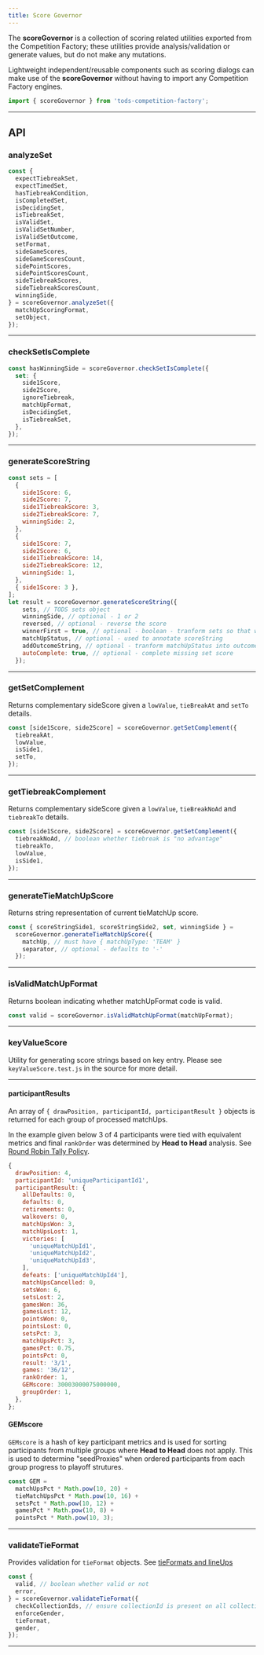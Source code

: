 ```yaml
---
title: Score Governor
---
```


The **scoreGovernor** is a collection of scoring related utilities exported from the Competition Factory;
these utilities provide analysis/validation or generate values, but do not make any mutations.

Lightweight independent/reusable components such as scoring dialogs can make use of the **scoreGovernor** without having to import any Competition Factory engines.

```js
import { scoreGovernor } from 'tods-competition-factory';
```

---

## API

### analyzeSet

```js
const {
  expectTiebreakSet,
  expectTimedSet,
  hasTiebreakCondition,
  isCompletedSet,
  isDecidingSet,
  isTiebreakSet,
  isValidSet,
  isValidSetNumber,
  isValidSetOutcome,
  setFormat,
  sideGameScores,
  sideGameScoresCount,
  sidePointScores,
  sidePointScoresCount,
  sideTiebreakScores,
  sideTiebreakScoresCount,
  winningSide,
} = scoreGovernor.analyzeSet({
  matchUpScoringFormat,
  setObject,
});
```

---

### checkSetIsComplete

```js
const hasWinningSide = scoreGovernor.checkSetIsComplete({
  set: {
    side1Score,
    side2Score,
    ignoreTiebreak,
    matchUpFormat,
    isDecidingSet,
    isTiebreakSet,
  },
});
```

---

### generateScoreString

```js
const sets = [
  {
    side1Score: 6,
    side2Score: 7,
    side1TiebreakScore: 3,
    side2TiebreakScore: 7,
    winningSide: 2,
  },
  {
    side1Score: 7,
    side2Score: 6,
    side1TiebreakScore: 14,
    side2TiebreakScore: 12,
    winningSide: 1,
  },
  { side1Score: 3 },
];
let result = scoreGovernor.generateScoreString({
    sets, // TODS sets object
    winningSide, // optional - 1 or 2
    reversed, // optional - reverse the score
    winnerFirst = true, // optional - boolean - tranform sets so that winningSide is first (on left)
    matchUpStatus, // optional - used to annotate scoreString
    addOutcomeString, // optional - tranform matchUpStatus into outcomeString appended to scoreString
    autoComplete: true, // optional - complete missing set score
  });
```

---

### getSetComplement

Returns complementary sideScore given a `lowValue`, `tieBreakAt` and `setTo` details.

```js
const [side1Score, side2Score] = scoreGovernor.getSetComplement({
  tiebreakAt,
  lowValue,
  isSide1,
  setTo,
});
```

---

### getTiebreakComplement

Returns complementary sideScore given a `lowValue`, `tieBreakNoAd` and `tiebreakTo` details.

```js
const [side1Score, side2Score] = scoreGovernor.getSetComplement({
  tiebreakNoAd, // boolean whether tiebreak is "no advantage"
  tiebreakTo,
  lowValue,
  isSide1,
});
```

---

### generateTieMatchUpScore

Returns string representation of current tieMatchUp score.

```js
const { scoreStringSide1, scoreStringSide2, set, winningSide } =
  scoreGovernor.generateTieMatchUpScore({
    matchUp, // must have { matchUpType: 'TEAM' }
    separator, // optional - defaults to '-'
  });
```

---

### isValidMatchUpFormat

Returns boolean indicating whether matchUpFormat code is valid.

```js
const valid = scoreGovernor.isValidMatchUpFormat(matchUpFormat);
```

---

### keyValueScore

Utility for generating score strings based on key entry. Please see `keyValueScore.test.js` in the source for more detail.

---

#### participantResults

An array of `{ drawPosition, participantId, participantResult }` objects is returned for each group of processed matchUps.

In the example given below 3 of 4 participants were tied with equivalent metrics and final `rankOrder` was determined by **Head to Head** analysis.
See [Round Robin Tally Policy](policies/tallyPolicy).

```js
{
  drawPosition: 4,
  participantId: 'uniqueParticipantId1',
  participantResult: {
    allDefaults: 0,
    defaults: 0,
    retirements: 0,
    walkovers: 0,
    matchUpsWon: 3,
    matchUpsLost: 1,
    victories: [
      'uniqueMatchUpId1',
      'uniqueMatchUpId2',
      'uniqueMatchUpId3',
    ],
    defeats: ['uniqueMatchUpId4'],
    matchUpsCancelled: 0,
    setsWon: 6,
    setsLost: 2,
    gamesWon: 36,
    gamesLost: 12,
    pointsWon: 0,
    pointsLost: 0,
    setsPct: 3,
    matchUpsPct: 3,
    gamesPct: 0.75,
    pointsPct: 0,
    result: '3/1',
    games: '36/12',
    rankOrder: 1,
    GEMscore: 30003000075000000,
    groupOrder: 1,
  },
};
```

#### GEMscore

`GEMscore` is a hash of key participant metrics and is used for sorting participants from multiple groups where **Head to Head** does not apply.
This is used to determine "seedProxies" when ordered participants from each group progress to playoff strutures.

```js
const GEM =
  matchUpsPct * Math.pow(10, 20) +
  tieMatchUpsPct * Math.pow(10, 16) +
  setsPct * Math.pow(10, 12) +
  gamesPct * Math.pow(10, 8) +
  pointsPct * Math.pow(10, 3);
```

---

### validateTieFormat

Provides validation for `tieFormat` objects. See [tieFormats and lineUps](concepts/tieFormat)

```js
const {
  valid, // boolean whether valid or not
  error,
} = scoreGovernor.validateTieFormat({
  checkCollectionIds, // ensure collectionId is present on all collections
  enforceGender,
  tieFormat,
  gender,
});
```

---
